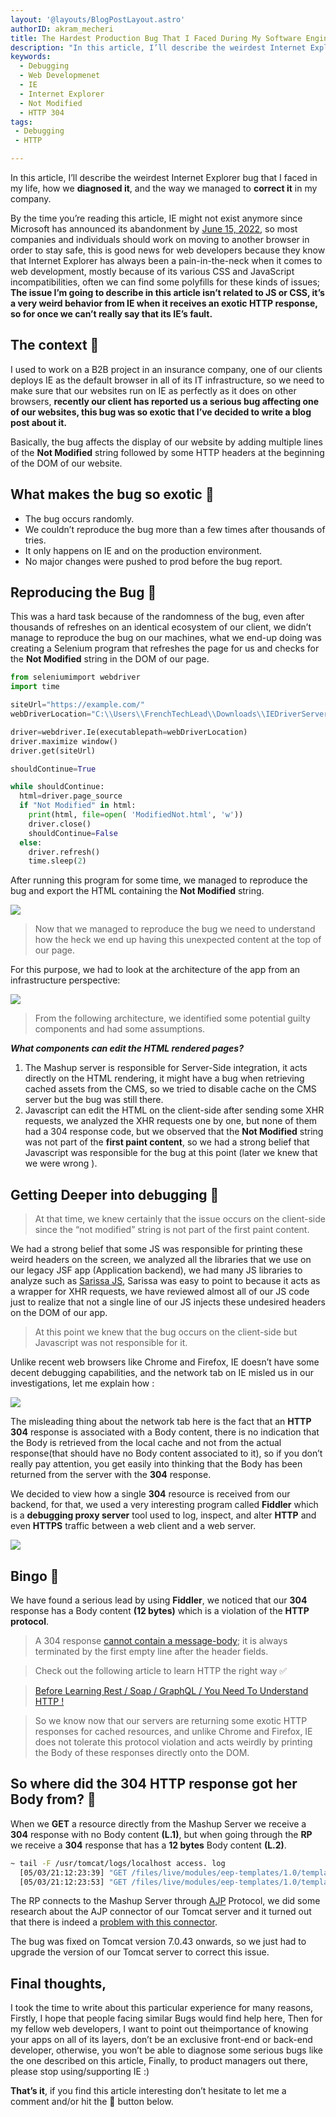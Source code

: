 ```yaml
---
layout: '@layouts/BlogPostLayout.astro'
authorID: akram_mecheri
title: The Hardest Production Bug That I Faced During My Software Engineering Career.
description: "In this article, I’ll describe the weirdest Internet Explorer bug that I faced in my life, how we diagnosed it, and correct it in my company."
keywords:
  - Debugging
  - Web Developmenet
  - IE
  - Internet Explorer
  - Not Modified
  - HTTP 304
tags:
 - Debugging
 - HTTP

---
```


In this article, I’ll describe the weirdest Internet Explorer bug that I faced in my life, how we **diagnosed it**, and the way we managed to **correct it** in my company.

<Separator/>

By the time you’re reading this article, IE might not exist anymore since Microsoft has announced its abandonment by [June 15, 2022](https://blogs.windows.com/windowsexperience/2021/05/19/the-future-of-internet-explorer-on-windows-10-is-in-microsoft-edge/), so most companies and individuals should work on moving to another browser in order to stay safe, this is good news for web developers because they know that Internet Explorer has always been a pain-in-the-neck when it comes to web development, mostly because of its various CSS and JavaScript incompatibilities, often we can find some polyfills for these kinds of issues; **The issue I’m going to describe in this article isn’t related to JS or CSS, it’s a very weird behavior from IE when it receives an exotic HTTP response, so for once we can’t really say that its IE’s fault.**

<Separator/>

## The context 📃


I used to work on a B2B project in an insurance company, one of our clients deploys IE as the default browser in all of its IT infrastructure, so we need to make sure that our websites run on IE as perfectly as it does on other browsers, **recently our client has reported us a serious bug affecting one of our websites, this bug was so exotic that I’ve decided to write a blog post about it.**

Basically, the bug affects the display of our website by adding multiple lines of the **Not Modified** string followed by some HTTP headers at the beginning of the DOM of our website.

What makes the bug so exotic 🥝
-----------------------------

*   The bug occurs randomly.
*   We couldn’t reproduce the bug more than a few times after thousands of tries.
*   It only happens on IE and on the production environment.
*   No major changes were pushed to prod before the bug report.

<Separator/>

## Reproducing the Bug 🐛

This was a hard task because of the randomness of the bug, even after thousands of refreshes on an identical ecosystem of our client, we didn’t manage to reproduce the bug on our machines, what we end-up doing was creating a Selenium program that refreshes the page for us and checks for the **Not Modified** string in the DOM of our page.

```python
from seleniumimport webdriver
import time

siteUrl="https://example.com/"
webDriverLocation="C:\\Users\\FrenchTechLead\\Downloads\\IEDriverServer.exe"

driver=webdriver.Ie(executablepath=webDriverLocation)
driver.maximize window()
driver.get(siteUrl)

shouldContinue=True

while shouldContinue:
  html=driver.page_source
  if "Not Modified" in html:
    print(html, file=open( 'ModifiedNot.html', 'w'))
    driver.close()
    shouldContinue=False
  else:
    driver.refresh()
    time.sleep(2)
```

After running this program for some time, we managed to reproduce the bug and export the HTML containing the **Not Modified** string.

<Image w="883" h="661" src={img1} t="Not Modified" />


> Now that we managed to reproduce the bug we need to understand how the heck we end up having this unexpected content at the top of our page.

For this purpose, we had to look at the architecture of the app from an infrastructure perspective:

<Image w="883" h="661" src={img2} t="Not Modified" />

> From the following architecture, we identified some potential guilty components and had some assumptions.

**_What components can edit the HTML rendered pages?_**

1.  The Mashup server is responsible for Server-Side integration, it acts directly on the HTML rendering, it might have a bug when retrieving cached assets from the CMS, so we tried to disable cache on the CMS server but the bug was still there.
2.  Javascript can edit the HTML on the client-side after sending some XHR requests, we analyzed the XHR requests one by one, but none of them had a 304 response code, but we observed that the **Not Modified** string was not part of the **first paint content**, so we had a strong belief that Javascript was responsible for the bug at this point (later we knew that we were wrong ).

<Separator/>

Getting Deeper into debugging 🧿
--------------------------------

> At that time, we knew certainly that the issue occurs on the client-side since the “not modified” string is not part of the first paint content.

We had a strong belief that some JS was responsible for printing these weird headers on the screen, we analyzed all the libraries that we use on our legacy JSF app (Application backend), we had many JS libraries to analyze such as [Sarissa JS](https://sarissa.sourceforge.io/howtos.html), Sarissa was easy to point to because it acts as a wrapper for XHR requests, we have reviewed almost all of our JS code just to realize that not a single line of our JS injects these undesired headers on the DOM of our app.

> At this point we knew that the bug occurs on the client-side but Javascript was not responsible for it.

Unlike recent web browsers like Chrome and Firefox, IE doesn’t have some decent debugging capabilities, and the network tab on IE misled us in our investigations, let me explain how :

<Image w="1400" h="392" src={img3} t="Chrome's Network Tab" />

The misleading thing about the network tab here is the fact that an **HTTP 304** response is associated with a Body content, there is no indication that the Body is retrieved from the local cache and not from the actual response(that should have no Body content associated to it), so if you don’t really pay attention, you get easily into thinking that the Body has been returned from the server with the **304** response.

We decided to view how a single **304** resource is received from our backend, for that, we used a very interesting program called **Fiddler** which is a **debugging proxy server** tool used to log, inspect, and alter **HTTP** and even **HTTPS** traffic between a web client and a web server.

<Image w="1400" h="392" src={img4} t="HTTP response in Fiddler" />

<Separator/>

Bingo  🎉
-------

We have found a serious lead by using **Fiddler**, we noticed that our **304** response has a Body content **(12 bytes)** which is a violation of the **HTTP protocol**.

> A 304 response [cannot contain a message-body](https://httpstatuses.com/304); it is always terminated by the first empty line after the header fields.

<Separator/>

> Check out the following article to learn HTTP the right way ✅

<Separator/>

> [Before Learning Rest / Soap / GraphQL / You Need To Understand HTTP !](https://mecheri-akram.medium.com/before-learning-rest-soap-graphql-you-need-to-understand-http-9eb80de6cfbf)


<Separator/>

> So we know now that our servers are returning some exotic HTTP responses for cached resources, and unlike Chrome and Firefox, IE does not tolerate this protocol violation and acts weirdly by printing the Body of these responses directly onto the DOM.

<Separator/>

So where did the 304 HTTP response got her Body from? 🍑
-----------------------------------------------------

When we **GET** a resource directly from the Mashup Server we receive a **304** response with no Body content **(L.1)**, but when going through the **RP** we receive a **304** response that has a **12 bytes** Body content **(L.2)**.
``` sh
~ tail -F /usr/tomcat/logs/localhost access. log
  [05/03/21:12:23:39] "GET /files/live/modules/eep-templates/1.0/templates/files/themes/eep-theme/images/trame.png HTTP/1.1" 304 -
  [05/03/21:12:23:53] "GET /files/live/modules/eep-templates/1.0/templates/files/themes/eep-theme/images/trame.png HTTP/1.1" 304 12
```


The RP connects to the Mashup Server through [AJP](https://en.wikipedia.org/wiki/Apache_JServ_Protocol) Protocol, we did some research about the AJP connector of our Tomcat server and it turned out that there is indeed a [problem with this connector](https://bz.apache.org/bugzilla/show_bug.cgi?id=55453).

The bug was fixed on Tomcat version 7.0.43 onwards, so we just had to upgrade the version of our Tomcat server to correct this issue.


<Separator/>

Final thoughts,
---------------

I took the time to write about this particular experience for many reasons, Firstly, I hope that people facing similar Bugs would find help here, Then for my fellow web developers, I want to point out theimportance of knowing your apps on all of its layers, don’t be an exclusive front-end or back-end developer, otherwise, you won’t be able to diagnose some serious bugs like the one described on this article, Finally, to product managers out there, please stop using/supporting IE :)

**That’s it**, if you find this article interesting don’t hesitate to let me a comment and/or hit the 👏 button below.
